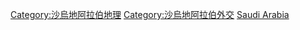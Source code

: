 {{Commonscat|International borders of Saudi Arabia}}

[[Category:沙烏地阿拉伯地理|Category:沙烏地阿拉伯地理]]
[[Category:沙烏地阿拉伯外交|Category:沙烏地阿拉伯外交]]
[[Category:各國邊界|Saudi Arabia]]